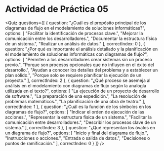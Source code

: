 
# Actividad de Práctica 05

<Quiz questions={[
  {
    question: "¿Cuál es el propósito principal de los diagramas de flujo en el modelamiento de soluciones informáticas?",
    options: [
      "Facilitar la identificación de procesos clave.",
      "Mejorar la comunicación entre los desarrolladores.",
      "Documentar la estructura física de un sistema.",
      "Realizar un análisis de datos."
    ],
    correctIndex: 0
  },
  {
    question: "¿Por qué es importante el análisis detallado y la planificación en el modelamiento de soluciones informáticas con diagramas de flujo?",
    options: [
      "Permiten a los desarrolladores crear sistemas sin un proceso previo.",
      "Porque son procesos opcionales que no influyen en el éxito del desarrollo.",
      "Ayudan a conocer los detalles del problema y a establecer un plan sólido.",
      "Porque solo se requiere planificar la ejecución de un proyecto."
    ],
    correctIndex: 2
  },
  {
    question: "¿Qué proceso se asemeja al análisis en el modelamiento con diagramas de flujo según la analogía utilizada en el texto?",
    options: [
      "La ejecución de un proyecto de desarrollo de software.",
      "La preparación de una expedición.",
      "La resolución de problemas matemáticos.",
      "La planificación de una obra de teatro."
    ],
    correctIndex: 1
  },
  {
    question: "¿Cuál es la función de los símbolos en los diagramas de flujo?",
    options: [
      "Indicar el orden de ejecución de las acciones.",
      "Representar la estructura física de un sistema.",
      "Facilitar la comunicación entre desarrolladores.",
      "Describir los procesos clave de un sistema."
    ],
    correctIndex: 3
  },
  {
    question: "¿Qué representan los óvalos en un diagrama de flujo?",
    options: [
      "Inicio y final del diagrama de flujo.",
      "Instrucciones o acciones.",
      "Entrada o salida de datos.",
      "Decisiones o puntos de ramificación."
    ],
    correctIndex: 0
  }
]} />